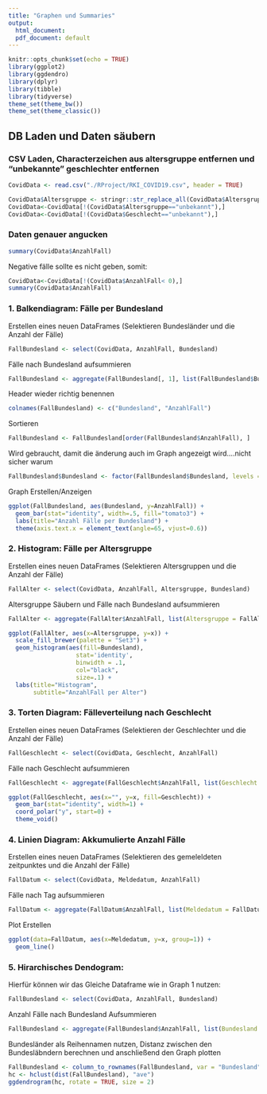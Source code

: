 ```yaml
---
title: "Graphen und Summaries"
output:
  html_document: 
  pdf_document: default
---
```


```r
knitr::opts_chunk$set(echo = TRUE)
library(ggplot2)
library(ggdendro)
library(dplyr)
library(tibble)
library(tidyverse)
theme_set(theme_bw())
theme_set(theme_classic())
```

## DB Laden und Daten säubern

### CSV Laden, Characterzeichen aus altersgruppe entfernen und "unbekannte" geschlechter entfernen
```r
CovidData <- read.csv("./RProject/RKI_COVID19.csv", header = TRUE)

CovidData$Altersgruppe <- stringr::str_replace_all(CovidData$Altersgruppe, "[A]", "")
CovidData<-CovidData[!(CovidData$Altersgruppe=="unbekannt"),]
CovidData<-CovidData[!(CovidData$Geschlecht=="unbekannt"),]

```
### Daten genauer angucken
```r
summary(CovidData$AnzahlFall)
```
Negative fälle sollte es nicht geben, somit:
```r
CovidData<-CovidData[!(CovidData$AnzahlFall< 0),]
summary(CovidData$AnzahlFall)
```

### 1. Balkendiagram: Fälle per Bundesland
Erstellen eines neuen DataFrames (Selektieren Bundesländer und die Anzahl der Fälle)
```r
FallBundesland <- select(CovidData, AnzahlFall, Bundesland)
```
Fälle nach Bundesland aufsummieren
```r
FallBundesland <- aggregate(FallBundesland[, 1], list(FallBundesland$Bundesland), sum)
```
Header wieder richtig benennen
```r
colnames(FallBundesland) <- c("Bundesland", "AnzahlFall")
```
Sortieren
```r
FallBundesland <- FallBundesland[order(FallBundesland$AnzahlFall), ]
```
Wird gebraucht, damit die änderung auch im Graph angezeigt wird....nicht sicher warum
```r
FallBundesland$Bundesland <- factor(FallBundesland$Bundesland, levels = FallBundesland$Bundesland) 
```
Graph Erstellen/Anzeigen
```r
ggplot(FallBundesland, aes(Bundesland, y=AnzahlFall)) + 
  geom_bar(stat="identity", width=.5, fill="tomato3") + 
  labs(title="Anzahl Fälle per Bundesland") + 
  theme(axis.text.x = element_text(angle=65, vjust=0.6))
```

### 2. Histogram: Fälle per Altersgruppe
Erstellen eines neuen DataFrames (Selektieren Altersgruppen und die Anzahl der Fälle)
```r
FallAlter <- select(CovidData, AnzahlFall, Altersgruppe, Bundesland)
```
Altersgruppe Säubern und Fälle nach Bundesland aufsummieren
```r
FallAlter <- aggregate(FallAlter$AnzahlFall, list(Altersgruppe = FallAlter$Altersgruppe, Bundesland = FallAlter$Bundesland), sum)
```

```r
ggplot(FallAlter, aes(x=Altersgruppe, y=x)) + 
  scale_fill_brewer(palette = "Set3") +
  geom_histogram(aes(fill=Bundesland), 
                   stat='identity',
                   binwidth = .1, 
                   col="black", 
                   size=.1) + 
  labs(title="Histogram", 
       subtitle="AnzahlFall per Alter")
```


### 3. Torten Diagram: Fälleverteilung nach Geschlecht
Erstellen eines neuen DataFrames (Selektieren der Geschlechter und die Anzahl der Fälle)
```r
FallGeschlecht <- select(CovidData, Geschlecht, AnzahlFall)
```
Fälle nach Geschlecht aufsummieren
```r
FallGeschlecht <- aggregate(FallGeschlecht$AnzahlFall, list(Geschlecht = FallGeschlecht$Geschlecht), sum)
```
```r
ggplot(FallGeschlecht, aes(x="", y=x, fill=Geschlecht)) +
  geom_bar(stat="identity", width=1) +
  coord_polar("y", start=0) +
  theme_void()
```

### 4. Linien Diagram: Akkumulierte Anzahl Fälle
Erstellen eines neuen DataFrames (Selektieren des gemeleldeten zeitpunktes und die Anzahl der Fälle)
```r
FallDatum <- select(CovidData, Meldedatum, AnzahlFall)
```
Fälle nach Tag aufsummieren
```r
FallDatum <- aggregate(FallDatum$AnzahlFall, list(Meldedatum = FallDatum$Meldedatum), sum)
```
Plot Erstellen
```r
ggplot(data=FallDatum, aes(x=Meldedatum, y=x, group=1)) +
  geom_line()
```

### 5. Hirarchisches Dendogram: 
Hierfür können wir das Gleiche Dataframe wie in Graph 1 nutzen:
```r
FallBundesland <- select(CovidData, AnzahlFall, Bundesland)
```
Anzahl Fälle nach Bundesland Aufsummieren
```r
FallBundesland <- aggregate(FallBundesland$AnzahlFall, list(Bundesland = FallBundesland$Bundesland), sum)
```
Bundesländer als Reihennamen nutzen, Distanz zwischen den Bundesläbndern berechnen und anschließend den Graph plotten
```r
FallBundesland <- column_to_rownames(FallBundesland, var = "Bundesland")
hc <- hclust(dist(FallBundesland), "ave")
ggdendrogram(hc, rotate = TRUE, size = 2)
```

